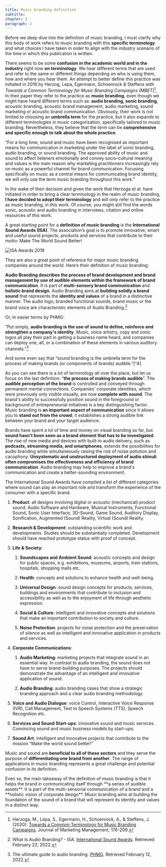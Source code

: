 ```yaml
---
title: Music branding definition
subtitle:
chapter: 2
paragraph: 2
---
```


Before we deep dive into the definition of music branding, I must clarify why this body of work refers to music branding with this **specific terminology** and what choices I have taken in order to align with the industry scenario of the time in which this publication is written.

There seems to be some **confusion in the academic world and in the industry** right now **on terminology**. We hear different terms that are used and refer to the same or different things depending on who is using them, how and where you hear them. An attempt to better define this practice was initiated in 2016 by Herzog, Lepa, Egermann, Schoenrock & Steffens with *Towards a Common Terminology for Music Branding Campaigns (MBET)*[^1]. In their paper they refer to the practice as **music branding**, even though we might have heard different terms such as: **audio branding, sonic branding**, acoustic branding, acoustic brand management, audio marketing, sound marketing or acoustic brand communication. Obviously, their work is not limited to choosing an **umbrella term** for the practice, but it also expands to different terminologies in music categorization, specifically tailored to music branding. Nevertheless, they believe that the term can be **comprehensive and specific enough to talk about the whole practice**.

<Quote author="Martin Herzoga">
"For a long time, sound and music have been recognised as important means for communication in marketing under the label of sonic branding, audio branding, or sound branding. The approved ability of music and sound to affect listeners emotionally and convey socio-cultural meaning and values is the main reason why marketing practitioners increasingly rely on music as a powerful channel for brand communication. Focusing specifically on music as a central means for communicating brand identity, we will only use the term music branding throughout this work."
</Quote>

In the wake of their decision and given the work that Herzoga et al. have initiated in order to bring a clear terminology in the realm of music branding, **I have decided to adopt their terminology** and will only refer to the practice as music branding, in this work. Of course, you might still find the words sonic, acoustic and audio branding in interviews, citation and online resources of this work.

A great starting point for a **definition of music branding** is the **International Sound Awards (ISA)**. The association’s goal is to promote innovative, smart and useful sound projects, products and services that contribute to their motto: Make The World Sound Better!

![ISA Awards 2019](02/isa.jpg "International Sound Awards ISA ceremony in 2019, group photo with winners.")

They are also a great point of reference for major music branding companies around the world. Here’s their definition of music branding:

**Audio Branding describes the process of brand development and brand management by use of audible elements within the framework of brand communication**. It is part of **multi-sensory brand communication** and **holistic brand design**. Audio Branding aims at **building solidly a brand sound** that represents the **identity and values** of a brand in a distinctive manner. The audio logo, branded functional sounds, brand music or the brand voice are characteristic elements of Audio Branding.[^2]

Or, in easier terms by PHMG:

“Put simply, **audio branding is the use of sound to define, reinforce and strengthen a company's identity**. Music, voice artistry, copy and sonic logos all play their part in getting a business name heard, and companies can deploy one, all, or a combination of these elements in various auditory channels.”[^3]

And some even say that “sound branding is the umbrella term for the process of making brands (or components of brands) audible.”[^4]

As you can see there is a lot of terminology all over the place, but let us focus on the last definition: “**the process of making brands audible**”. The **audible perception of the brand** is controlled and conveyed through permanent mental connections. Companies' corporate identities, which were previously only visible visually, are now **complete with sound**. The brand's ability to successfully position sound in the foreground or background of entrepreneurial initiatives is a key distinguishing factor. Music branding is **an important aspect of communication** since it allows you to **stand out from the crowd**; it establishes a strong audible link between your brand and your target audience.

Brands have spent a lot of time and money on visual branding so far, but **sound hasn't been seen as a brand element that has to be investigated**. The rise of new media and devices with built-in audio delivery, such as **podcasts, streaming media, and smartphones**, extends the possibilities for audio branding while simultaneously raising the risk of noise pollution and cacophony. **Unsystematic and unstructured deployment of audio stimuli often compromises the effectiveness and efficiency of brand communication**. Audio branding may help to improve a brand's communication and create a better-sounding environment.

The International Sound Awards have compiled a list of different categories where sound can play an important role and transform the experience of the consumer with a specific brand.

1. **Product**: all designs involving digital or acoustic (mechanical) product sound. Audio Software and Hardware, Musical Instruments, Functional Sound, Sonic User Interface, 3D-Sound, Game Sound, Auditory Display, Sonification, Augmented (Sound) Reality, Virtual (Sound) Reality.

2. **Research & Development**: outstanding scientific work and developments. Studies should be substantially completed. Development should have reached prototype status with proof of concept.
3. **Life & Society**:
    1. **Soundscapes and Ambient Sound**: acoustic concepts and design for public spaces, e.g. exhibitions, museums, airports, train stations, hospitals, shopping malls etc.

    2. **Health**: concepts and solutions to enhance health and well-being.

    3. **Universal Design**: sound design concepts for products, services, buildings and environments that contribute to inclusion and accessibility as well as to the enjoyment of life through aesthetic expression.

    4. **Social & Culture**: intelligent and innovative concepts and solutions that make an important contribution to society and culture.

    5. **Noise Protection**: projects for noise protection and the preservation of silence as well as intelligent and innovative application in products and services.
4. **Corporate Communications**:

    1. **Audio Marketing**: marketing projects that integrate sound in an essential way. In contrast to audio branding, the sound does not have to serve brand-building purposes. The projects should demonstrate the advantage of an intelligent and innovative application of sound.

    2. **Audio Branding**: audio branding cases that show a strategic branding approach and a clear audio branding methodology.

5. **Voice and Audio Dialogue**: voice Control, Interactive Voice Response (IVR), Call Management, Text to Speech Systems (TTS), Speech Recognition etc.

6. **Services and Sound Start-ups**: innovative sound and music services. Convincing sound and music business models by start-ups.

7. **Sound Art**: intelligent and innovative projects that contribute to the mission “Make the world sound better!”

Music and sound are **beneficial to all of these sectors** and they serve the purpose of **differentiating one brand from another**. The range of applications in music branding represents a great challenge and potential confusion in its definition.


<Conclusion>
Even so, the main takeaway of the definition of music branding is that it helps the brand in communicating itself through **a series of audible assets**. It is part of the multi-sensorial communication of a brand and a **holistic vision of corporate design**. Music branding aims at building the foundation of the sound of a brand that will represent its identity and values in a distinct way.
</Conclusion>

[^1]: Herzoga, M., Lepa, S., Egermann, H., Schoenrock, A., & Steffens, J. (2020). [Towards a Common Terminology for Music Branding Campaigns](https://doi.org/10.1080/0267257X.2020.1713856). Journal of Marketing Management, 176-209.
[^2]: What Is Audio Branding? - ISA. [International Sound Awards](https://www.international-sound-awards.com/knowledge/what-is-audio-branding/). Retrieved February 22, 2022.
[^3]: The ultimate guide to audio branding. [PHMG](https://phmg.com/the-ultimate-guide-to-audio-branding). Retrieved February 12, 2022.
[^2]: What Is Audio Branding? - ISA. [International Sound Awards](https://www.international-sound-awards.com/knowledge/what-is-audio-branding/). Retrieved February 22, 2022.
